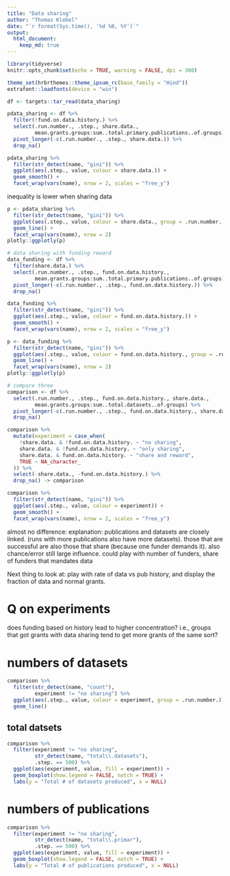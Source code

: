 ```yaml
---
title: "Data sharing"
author: "Thomas Klebel"
date: "`r format(Sys.time(), '%d %B, %Y')`"
output: 
  html_document:
    keep_md: true
---
```


```r
library(tidyverse)
knitr::opts_chunk$set(echo = TRUE, warning = FALSE, dpi = 300)

theme_set(hrbrthemes::theme_ipsum_rc(base_family = "Hind"))
extrafont::loadfonts(device = "win")

df <- targets::tar_read(data_sharing)
```


```r
pdata_sharing <- df %>% 
  filter(!fund.on.data.history.) %>% 
  select(.run.number., .step., share.data.,
         mean.grants.groups:sum..total.primary.publications..of.groups) %>% 
  pivot_longer(-c(.run.number., .step., share.data.)) %>% 
  drop_na()

pdata_sharing %>% 
  filter(str_detect(name, "gini")) %>% 
  ggplot(aes(.step., value, colour = share.data.)) +
  geom_smooth() +
  facet_wrap(vars(name), nrow = 2, scales = "free_y")
```
inequality is lower when sharing data


```r
p <- pdata_sharing %>% 
  filter(str_detect(name, "gini")) %>% 
  ggplot(aes(.step., value, colour = share.data., group = .run.number.)) +
  geom_line() +
  facet_wrap(vars(name), nrow = 2)
plotly::ggplotly(p)
```


```r
# data sharing with funding reward
data_funding <- df %>% 
  filter(share.data.) %>% 
  select(.run.number., .step., fund.on.data.history.,
         mean.grants.groups:sum..total.primary.publications..of.groups) %>% 
  pivot_longer(-c(.run.number., .step., fund.on.data.history.)) %>% 
  drop_na()

data_funding %>% 
  filter(str_detect(name, "gini")) %>% 
  ggplot(aes(.step., value, colour = fund.on.data.history.)) +
  geom_smooth() +
  facet_wrap(vars(name), nrow = 2, scales = "free_y")
```

```r
p <- data_funding %>% 
  filter(str_detect(name, "gini")) %>% 
  ggplot(aes(.step., value, colour = fund.on.data.history., group = .run.number.)) +
  geom_line() +
  facet_wrap(vars(name), nrow = 2)
plotly::ggplotly(p)
```


```r
# compare three
comparison <- df %>% 
  select(.run.number., .step., fund.on.data.history., share.data.,
         mean.grants.groups:sum..total.datasets..of.groups) %>% 
  pivot_longer(-c(.run.number., .step., fund.on.data.history., share.data.)) %>% 
  drop_na()

comparison %>% 
  mutate(experiment = case_when(
    !share.data. & !fund.on.data.history. ~ "no sharing",
    share.data. & !fund.on.data.history. ~ "only sharing",
    share.data. & fund.on.data.history. ~ "share and reward",
    TRUE ~ NA_character_
  )) %>% 
  select(-share.data., -fund.on.data.history.) %>% 
  drop_na() -> comparison

comparison %>% 
  filter(str_detect(name, "gini")) %>% 
  ggplot(aes(.step., value, colour = experiment)) +
  geom_smooth() +
  facet_wrap(vars(name), nrow = 2, scales = "free_y")
```

almost no difference: explanation: publications and datasets are closely linked.
(runs with more publications also have more datasets).
those that are successful are also those that share (because one funder demands
it). also chance/error still large influence. 
could play with number of funders, share of funders that mandates data

Next thing to look at: play with rate of data vs pub history, and display the 
fraction of data and normal grants.

# Q on experiments
does funding based on history lead to higher concentration? i.e., groups that 
got grants with data sharing tend to get more grants of the same sort?


# numbers of datasets
```r
comparison %>% 
  filter(str_detect(name, "count"),
         experiment != "no sharing") %>% 
  ggplot(aes(.step., value, colour = experiment, group = .run.number.)) +
  geom_line()
```

## total datsets
```r
comparison %>% 
  filter(experiment != "no sharing", 
         str_detect(name, "total\\.datasets"),
         .step. == 500) %>% 
  ggplot(aes(experiment, value, fill = experiment)) +
  geom_boxplot(show.legend = FALSE, notch = TRUE) +
  labs(y = "Total # of datasets produced", x = NULL)
```


# numbers of publications
```r
comparison %>% 
  filter(experiment != "no sharing", 
         str_detect(name, "total\\.primar"),
         .step. == 500) %>% 
  ggplot(aes(experiment, value, fill = experiment)) +
  geom_boxplot(show.legend = FALSE, notch = TRUE) +
  labs(y = "Total # of publications produced", x = NULL)
```

